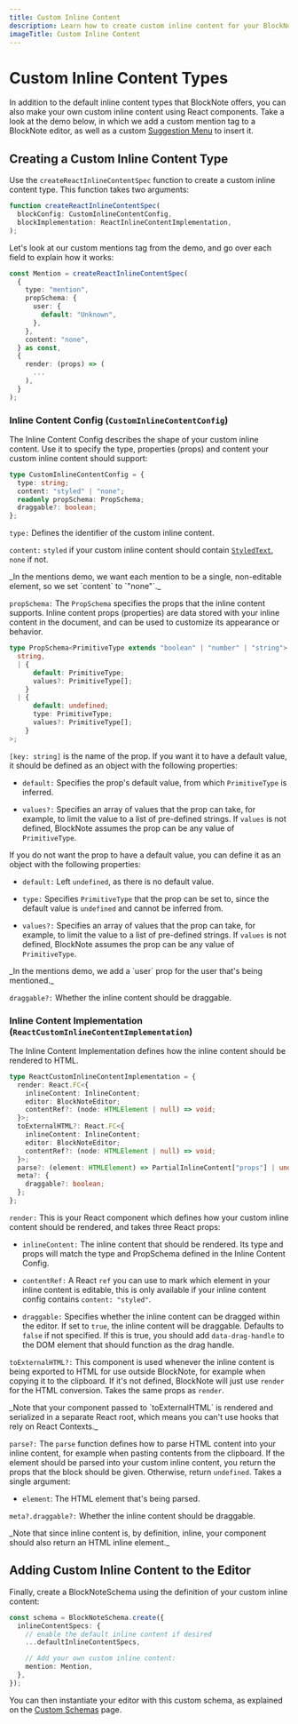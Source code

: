 ```yaml
---
title: Custom Inline Content
description: Learn how to create custom inline content for your BlockNote editor
imageTitle: Custom Inline Content
---
```


# Custom Inline Content Types

In addition to the default inline content types that BlockNote offers, you can also make your own custom inline content using React components. Take a look at the demo below, in which we add a custom mention tag to a BlockNote editor, as well as a custom [Suggestion Menu](/docs/react/components/suggestion-menus) to insert it.

<Example name="custom-schema/suggestion-menus-mentions" />

## Creating a Custom Inline Content Type

Use the `createReactInlineContentSpec` function to create a custom inline content type. This function takes two arguments:

```typescript
function createReactInlineContentSpec(
  blockConfig: CustomInlineContentConfig,
  blockImplementation: ReactInlineContentImplementation,
);
```

Let's look at our custom mentions tag from the demo, and go over each field to explain how it works:

```typescript
const Mention = createReactInlineContentSpec(
  {
    type: "mention",
    propSchema: {
      user: {
        default: "Unknown",
      },
    },
    content: "none",
  } as const,
  {
    render: (props) => (
      ...
    ),
  }
);
```

### Inline Content Config (`CustomInlineContentConfig`)

The Inline Content Config describes the shape of your custom inline content. Use it to specify the type, properties (props) and content your custom inline content should support:

```typescript
type CustomInlineContentConfig = {
  type: string;
  content: "styled" | "none";
  readonly propSchema: PropSchema;
  draggable?: boolean;
};
```

`type:` Defines the identifier of the custom inline content.

`content:` `styled` if your custom inline content should contain [`StyledText`](/docs/foundations/document-structure#inline-content-objects), `none` if not.

<Callout type="info">
  _In the mentions demo, we want each mention to be a single, non-editable
  element, so we set `content` to `"none"`._
</Callout>

`propSchema:` The `PropSchema` specifies the props that the inline content supports. Inline content props (properties) are data stored with your inline content in the document, and can be used to customize its appearance or behavior.

```typescript
type PropSchema<PrimitiveType extends "boolean" | "number" | "string"> = Record<
  string,
  | {
      default: PrimitiveType;
      values?: PrimitiveType[];
    }
  | {
      default: undefined;
      type: PrimitiveType;
      values?: PrimitiveType[];
    }
>;
```

`[key: string]` is the name of the prop. If you want it to have a default value, it should be defined as an object with the following properties:

- `default:` Specifies the prop's default value, from which `PrimitiveType` is inferred.

- `values?:` Specifies an array of values that the prop can take, for example, to limit the value to a list of pre-defined strings. If `values` is not defined, BlockNote assumes the prop can be any value of `PrimitiveType`.

If you do not want the prop to have a default value, you can define it as an object with the following properties:

- `default:` Left `undefined`, as there is no default value.

- `type:` Specifies `PrimitiveType` that the prop can be set to, since the default value is `undefined` and cannot be inferred from.

- `values?:` Specifies an array of values that the prop can take, for example, to limit the value to a list of pre-defined strings. If `values` is not defined, BlockNote assumes the prop can be any value of `PrimitiveType`.

<Callout type="info">
  _In the mentions demo, we add a `user` prop for the user that's being
  mentioned._
</Callout>

`draggable?:` Whether the inline content should be draggable.

### Inline Content Implementation (`ReactCustomInlineContentImplementation`)

The Inline Content Implementation defines how the inline content should be rendered to HTML.

```typescript
type ReactCustomInlineContentImplementation = {
  render: React.FC<{
    inlineContent: InlineContent;
    editor: BlockNoteEditor;
    contentRef?: (node: HTMLElement | null) => void;
  }>;
  toExternalHTML?: React.FC<{
    inlineContent: InlineContent;
    editor: BlockNoteEditor;
    contentRef?: (node: HTMLElement | null) => void;
  }>;
  parse?: (element: HTMLElement) => PartialInlineContent["props"] | undefined;
  meta?: {
    draggable?: boolean;
  };
};
```

`render:` This is your React component which defines how your custom inline content should be rendered, and takes three React props:

- `inlineContent:` The inline content that should be rendered. Its type and props will match the type and PropSchema defined in the Inline Content Config.

- `contentRef:` A React `ref` you can use to mark which element in your inline content is editable, this is only available if your inline content config contains `content: "styled"`.

- `draggable:` Specifies whether the inline content can be dragged within the editor. If set to `true`, the inline content will be draggable. Defaults to `false` if not specified. If this is true, you should add `data-drag-handle` to the DOM element that should function as the drag handle.

`toExternalHTML?:` This component is used whenever the inline content is being exported to HTML for use outside BlockNote, for example when copying it to the clipboard. If it's not defined, BlockNote will just use `render` for the HTML conversion. Takes the same props as `render`.

<Callout type="info">
  _Note that your component passed to `toExternalHTML` is rendered and
  serialized in a separate React root, which means you can't use hooks that rely
  on React Contexts._
</Callout>

`parse?:` The `parse` function defines how to parse HTML content into your inline content, for example when pasting contents from the clipboard. If the element should be parsed into your custom inline content, you return the props that the block should be given. Otherwise, return `undefined`. Takes a single argument:

- `element`: The HTML element that's being parsed.

`meta?.draggable?:` Whether the inline content should be draggable.

<Callout type="info">
  _Note that since inline content is, by definition, inline, your component
  should also return an HTML inline element._
</Callout>

## Adding Custom Inline Content to the Editor

Finally, create a BlockNoteSchema using the definition of your custom inline content:

```typescript
const schema = BlockNoteSchema.create({
  inlineContentSpecs: {
    // enable the default inline content if desired
    ...defaultInlineContentSpecs,

    // Add your own custom inline content:
    mention: Mention,
  },
});
```

You can then instantiate your editor with this custom schema, as explained on the [Custom Schemas](/docs/features/custom-schemas) page.
